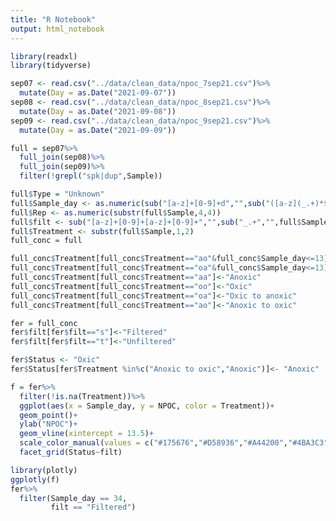 ```yaml
---
title: "R Notebook"
output: html_notebook
---
```


```r
library(readxl)
library(tidyverse)

sep07 <- read.csv("../data/clean_data/npoc_7sep21.csv")%>%
  mutate(Day = as.Date("2021-09-07"))
sep08 <- read.csv("../data/clean_data/npoc_8sep21.csv")%>%
  mutate(Day = as.Date("2021-09-08"))
sep09 <- read.csv("../data/clean_data/npoc_9sep21.csv")%>%
  mutate(Day = as.Date("2021-09-09"))

full = sep07%>%
  full_join(sep08)%>%
  full_join(sep09)%>%
  filter(!grepl("spk|dup",Sample))

full$Type = "Unknown"
full$Sample_day <- as.numeric(sub("[a-z]+[0-9]+d","",sub("([a-z](_.+)*$)","",full$Sample)))
full$Rep <- as.numeric(substr(full$Sample,4,4))
full$filt <- sub("[a-z]+[0-9]+[a-z]+[0-9]+","",sub("_.+","",full$Sample))
full$Treatment <- substr(full$Sample,1,2)
full_conc = full

full_conc$Treatment[full_conc$Treatment=="ao"&full_conc$Sample_day<=13]<-"Anoxic"
full_conc$Treatment[full_conc$Treatment=="oa"&full_conc$Sample_day<=13]<-"Oxic"
full_conc$Treatment[full_conc$Treatment=="aa"]<-"Anoxic"
full_conc$Treatment[full_conc$Treatment=="oo"]<-"Oxic"
full_conc$Treatment[full_conc$Treatment=="oa"]<-"Oxic to anoxic"
full_conc$Treatment[full_conc$Treatment=="ao"]<-"Anoxic to oxic"

fer = full_conc
fer$filt[fer$filt=="s"]<-"Filtered"
fer$filt[fer$filt=="t"]<-"Unfiltered"

fer$Status <- "Oxic"
fer$Status[fer$Treatment %in%c("Anoxic to oxic","Anoxic")]<- "Anoxic"

f = fer%>%
  filter(!is.na(Treatment))%>%
  ggplot(aes(x = Sample_day, y = NPOC, color = Treatment))+
  geom_point()+
  ylab("NPOC")+
  geom_vline(xintercept = 13.5)+
  scale_color_manual(values = c("#175676","#D58936","#A44200","#4BA3C3")) +
  facet_grid(Status~filt)

library(plotly)
ggplotly(f)
fer%>%
  filter(Sample_day == 34,
         filt == "Filtered")
```

